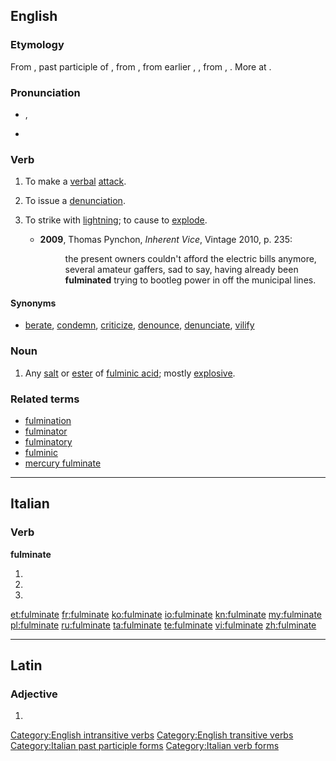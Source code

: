 ==English==
{{wikipedia}}

===Etymology===
From {{etyl|la}} {{term|fulminatus|fulminātus|lang=la}}, past participle of {{term|fulmino|fulminō|lighten, hurl or strike with lightning|lang=la}}, from {{term|fulmen||lightning which strikes and sets on fire, thunderbolt|lang=la}}, from earlier {{recons|fulgmen|lang=la}}, {{recons|fulgimen|lang=la}}, from {{term|fulgo|fulgō|lang=la}}, {{term|fulgeo|fulgeō|flash, lighten|lang=la}}. More at {{l|en|fulgent}}.

===Pronunciation===
* {{a|UK}} {{IPA|/fʌlˈmɪn.eɪt/}}, {{X-SAMPA|/fVl"mIn.eIt/}}
* {{audio|en-us-fulminate.ogg|Audio (US)}}
{{rfap|UK|UK}}

===Verb===
{{en-verb|fulminates|fulminating|fulminated}}

# {{intransitive|figuratively}} To make a [[verbal]] [[attack]].
# {{transitive|figuratively}} To issue a [[denunciation]].
# {{context|now|_|rare}} To strike with [[lightning]]; to cause to [[explode]].
#* '''2009''', Thomas Pynchon, ''Inherent Vice'', Vintage 2010, p. 235:
#*: the present owners couldn't afford the electric bills anymore, several amateur gaffers, sad to say, having already been '''fulminated''' trying to bootleg power in off the municipal lines.

====Synonyms====
* {{sense|verbal attack}}  [[berate]], [[condemn]], [[criticize]], [[denounce]], [[denunciate]], [[vilify]]

===Noun===
{{en-noun}}

# {{chemistry}} Any [[salt]] or [[ester]] of [[fulminic acid]]; mostly [[explosive]].

===Related terms===
* [[fulmination]]
* [[fulminator]]
* [[fulminatory]]
* [[fulminic]]
* [[mercury fulminate]]

[[Category:English intransitive verbs]]
[[Category:English transitive verbs]]

----

==Italian==

===Verb===
'''fulminate'''

# {{conjugation of|fulminare||2|p|pres|ind|lang=it}}
# {{conjugation of|fulminare||2|p|imp|lang=it}}
# {{form of|[[feminine|Feminine]] plural|fulminato}}

[[Category:Italian past participle forms]]
[[Category:Italian verb forms]]

[[et:fulminate]]
[[fr:fulminate]]
[[ko:fulminate]]
[[io:fulminate]]
[[kn:fulminate]]
[[my:fulminate]]
[[pl:fulminate]]
[[ru:fulminate]]
[[ta:fulminate]]
[[te:fulminate]]
[[vi:fulminate]]
[[zh:fulminate]]

----
==Latin==

===Adjective===
{{la-adj-form|fulmināte}}

# {{inflection of|fulminatus|fulminātus|voc|m|s|lang=la}}
{{rfc-auto}}